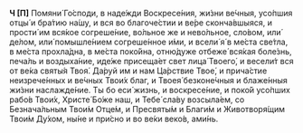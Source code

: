 **Ч [П]** Помяни́ Го́споди, в наде́жди Воскресе́ния, жи́зни ве́чныя, усо́пшия отцы́ и бра́тию на́шу, и вся во благоче́стии и ве́ре сконча́вшыяся, и прости́ им вся́кое согреше́ние, во́льное же и нево́льное, сло́вом, или́ де́лом, или́ помышле́нием согреше́нное и́ми, и всели́ я́ в ме́ста све́тла, в ме́ста прохла́дна, в ме́ста поко́йна, отню́дуже отбеже́ вся́кая боле́знь, печа́ль и воздыха́ние, иде́же присеща́ет свет лица́ Твоего́, и весели́т вся от ве́ка святы́я Твоя́. Да́руй им и нам Ца́рствие Твое́, и прича́стие неизрече́нных и ве́чных Твои́х благ, и Твоея́ безконе́чныя и блаже́нныя жи́зни наслажде́ние. Ты бо еси́ жизнь, и воскресе́ние, и поко́й усо́пших рабо́в Твои́х, Христе́ Бо́же наш, и Тебе́ сла́ву возсыла́ем, со Безнача́льным Твои́м Отце́м, и Пресвяты́м и Благи́м и Животворя́щим Твои́м Ду́хом, ны́не и при́сно и во ве́ки веко́в, ами́нь.
